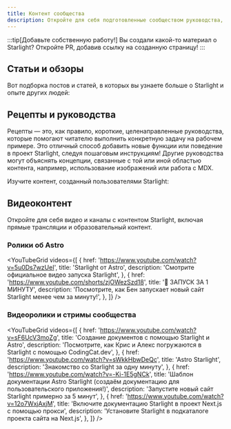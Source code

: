 ```yaml
---
title: Контент сообщества
description: Откройте для себя подготовленные сообществом руководства, статьи и видео, которые помогут вам учиться и строить с помощью Starlight!
---
```


:::tip[Добавьте собственную работу!]
Вы создали какой-то материал о Starlight?
Откройте PR, добавив ссылку на созданную страницу!
:::


## Статьи и обзоры

Вот подборка постов и статей, в которых вы узнаете больше о Starlight и опыте других людей:

<CardGrid>
	<LinkCard
		href="https://devm.io/open-source/starlight-astro"
		title="Генерация статических сайтов с помощью Starlight"
		description="«При разработке компонентов ни одна идея не является слишком большой или слишком маленькой» — интервью с Крисом Свитинбанком, руководителем Starlight"
	/>
	<LinkCard
		href="https://frontendatscale.com/blog/hybrid-frontend-architecture/"
		title="Гибридная архитектура фронтенда с Astro и Starlight"
		description="Макси Феррейра и Бен Холмс создают сайт документации с помощью Starlight, TinaCMS и интерактивной площадки API Playground с аутентификацией."
	/>
	<LinkCard
		href="https://www.olets.dev/posts/comparing-docs-site-builders-vuepress-vs-starlight/"
		title="Сравнение конструкторов сайтов документаций: VuePress против Starlight"
		description="Как соотносятся эти две системы?"
	/>
</CardGrid>

## Рецепты и руководства

Рецепты — это, как правило, короткие, целенаправленные руководства, которые помогают читателю выполнить конкретную задачу на рабочем примере. Это отличный способ добавить новые функции или поведение в проект Starlight, следуя пошаговым инструкциям! Другие руководства могут объяснять концепции, связанные с той или иной областью контента, например, использование изображений или работа с MDX.

Изучите контент, созданный пользователями Starlight:

<CardGrid>
	<LinkCard
		href="https://www.webpro.nl/scraps/versioned-docs-with-starlight-and-vercel"
		title="Версионированная документация с помощью Starlight и Vercel"
		description="Руководство по внедрению отдельных версий документации для каждой основной версии проекта"
	/>
	<LinkCard
		href="https://hideoo.dev/notes/starlight-heading-links"
		title="Добавление ссылок на рубрики Starlight"
		description="Руководство по использованию плагина rehype для обмена ссылками на определенные разделы вашей документации"
	/>
	<LinkCard
		href="https://blog.otterlord.dev/posts/starlight-sponsors/"
		title="Добавление спонсоров на сайт Starlight"
		description="Руководство по внедрению пользовательского компонента спонсора в боковую панель документации"
	/>
	<LinkCard
		href="https://hideoo.dev/notes/starlight-og-images"
		title="Добавление изображений Open Graph к Starlight"
		description="Руководство по созданию социальных изображений и соответствующих метатегов для ваших страниц"
	/>
	<LinkCard
		href="https://hideoo.dev/notes/starlight-third-party-icon-sets"
		title="Использование сторонних наборов иконок в Starlight"
		description="Руководство по использованию unplugin-icons для расширения выбора доступных иконок для Starlight"
	/>
	<LinkCard
		href="https://hideoo.dev/notes/starlight-custom-html-head"
		title="Редактирование HTML-заголовка страниц Starlight"
		description="Узнайте, как добавлять дополнительные данные в head страницы: веб-аналитику, шрифты и скрипты"
	/>
	<LinkCard
		href="https://dev.to/mrrobot/publishing-documentation-with-astro-starlight-691"
		title="Публикация документации с помощью Astro Starlight"
		description="Начало работы с документацией в Starlight"
	/>
	<LinkCard
		href="https://events-3bg.pages.dev/jotter/starlight/guide/"
		title="Включение View Transitions"
		description="Добейтесь SPA-подобного вида и ощущения с помощью поддержки переходов представлений"
	/>
	<LinkCard
		href="https://jamcomments.com/posts/structured-data-with-starlight"
		title="Добавление структурированных данных на страницы Starlight"
		description="Узнайте, как создавать динамические структурированные данные JSON-LD для страниц документации"
	/>
</CardGrid>

## Видеоконтент

Откройте для себя видео и каналы с контентом Starlight, включая прямые трансляции и образовательный контент.


### Ролики об Astro

<YouTubeGrid
	videos={[
		{
			href: 'https://www.youtube.com/watch?v=5u0Ds7wzUeI',
			title: 'Starlight от Astro',
			description: 'Смотрите официальное видео запуска Starlight',
		},
		{
			href: 'https://www.youtube.com/shorts/zjOWezSzd18',
			title: '🌟 ЗАПУСК ЗА 1 МИНУТУ',
			description:
				'Посмотрите, как Бен запускает новый сайт Starlight менее чем за минуту!',
		},
	]}
/>

### Видеоролики и стримы сообщества

<YouTubeGrid
	videos={[
		{
			href: 'https://www.youtube.com/watch?v=sF6UcV3moZg',
			title: 'Создание документов с помощью Starlight и Astro',
			description:
				'Посмотрите, как Крис и Алекс погружаются в Starlight с помощью CodingCat.dev',
		},
		{
			href: 'https://www.youtube.com/watch?v=sWkkHbwDeQc',
			title: 'Astro Starlight',
			description: 'Знакомство со Starlight за одну минуту',
		},
		{
			href: 'https://www.youtube.com/watch?v=-Ki-1E5gNCk',
			title:
				'Шаблон документации Astro Starlight (создаём документацию для пользовательского приложения!)',
			description: 'Запустите новый сайт Starlight примерно за 5 минут',
		},
		{
			href: 'https://www.youtube.com/watch?v=12o7WxjAxjM',
			title:
				'Включите документацию Starlight в проект Next.js с помощью прокси',
			description:
				'Установите Starlight в подкаталоге проекта сайта на Next.js',
		},
	]}
/>
